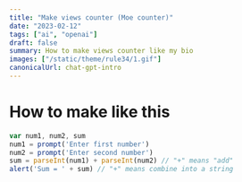 ```yaml
---
title: "Make views counter (Moe counter)"
date: "2023-02-12"
tags: ["ai", "openai"]
draft: false
summary: How to make views counter like my bio
images: ["/static/theme/rule34/1.gif"]
canonicalUrl: chat-gpt-intro
---
```

# How to make like this

```javascript
var num1, num2, sum
num1 = prompt('Enter first number')
num2 = prompt('Enter second number')
sum = parseInt(num1) + parseInt(num2) // "+" means "add"
alert('Sum = ' + sum) // "+" means combine into a string
```
